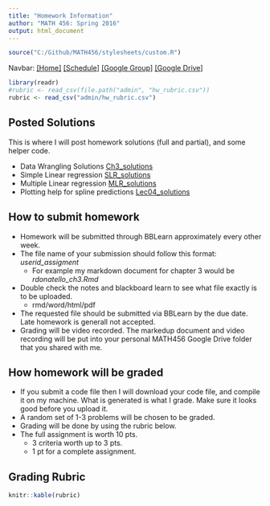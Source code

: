 ```yaml
---
title: "Homework Information"
author: "MATH 456: Spring 2016"
output: html_document
---
```


```r
source("C:/Github/MATH456/stylesheets/custom.R")
```

Navbar: [[Home]](index.html) [[Schedule]](Schedule.html) [[Google Group]](https://groups.google.com/forum/#!forum/csuc_stat)  [[Google Drive]](https://drive.google.com/a/mail.csuchico.edu/folderview?id=0B83Z8_sNw3KPcnVrYzVFRHUtcHM&usp=sharing)



```r
library(readr)
#rubric <- read_csv(file.path("admin", "hw_rubric.csv"))
rubric <- read_csv("admin/hw_rubric.csv")
```
## Posted Solutions
This is where I will post homework solutions (full and partial), and some helper code.

* Data Wrangling Solutions [Ch3_solutions](notes/solutions/ch3_solutions.html)
* Simple Linear regression [SLR_solutions](notes/solutions/SLR_solutions.html)
* Multiple Linear regression [MLR_solutions](notes/solutions/MLR_solutions.html)
* Plotting help for spline predictions [Lec04_solutions](notes/solutions/Lec04_solutions.html)



## How to submit homework
* Homework will be submitted through BBLearn approximately every other week.
* The file name of your submission should follow this format: _userid_assigment_
    - For example my markdown document for chapter 3 would be _rdonatello_ch3.Rmd_
* Double check the notes and blackboard learn to see what file exactly is to be uploaded. 
    - rmd/word/html/pdf 
* The requested file should be submitted via BBLearn by the due date. 
  Late homework is generall not accepted. 
* Grading will be video recorded. The markedup document and video recording 
  will be put into your personal MATH456 Google Drive folder that you shared with me. 

      
## How homework will be graded
* If you submit a code file then I will download your code file, and compile
  it on my machine. What is generated is what I grade. 
  Make sure it looks good before you upload it. 
* A random set of 1-3 problems will be chosen to be graded. 
* Grading will be done by using the rubric below. 
* The full assignment is worth 10 pts.
    - 3 criteria worth up to 3 pts. 
    - 1 pt for a complete assignment. 

## Grading Rubric
```r
knitr::kable(rubric)
```